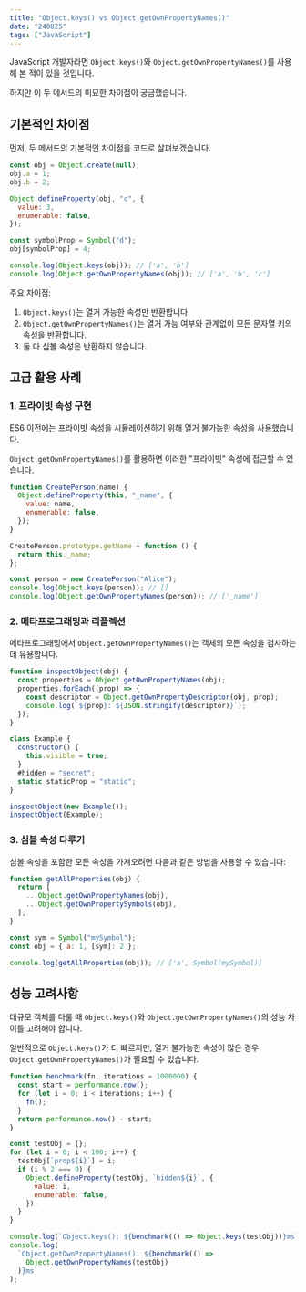 ```yaml
---
title: "Object.keys() vs Object.getOwnPropertyNames()"
date: "240825"
tags: ["JavaScript"]
---
```


JavaScript 개발자라면 `Object.keys()`와 `Object.getOwnPropertyNames()`를 사용해 본 적이 있을 것입니다.

하지만 이 두 메서드의 미묘한 차이점이 궁금했습니다.

## 기본적인 차이점

먼저, 두 메서드의 기본적인 차이점을 코드로 살펴보겠습니다.

```javascript
const obj = Object.create(null);
obj.a = 1;
obj.b = 2;

Object.defineProperty(obj, "c", {
  value: 3,
  enumerable: false,
});

const symbolProp = Symbol("d");
obj[symbolProp] = 4;

console.log(Object.keys(obj)); // ['a', 'b']
console.log(Object.getOwnPropertyNames(obj)); // ['a', 'b', 'c']
```

주요 차이점:

1. `Object.keys()`는 열거 가능한 속성만 반환합니다.
2. `Object.getOwnPropertyNames()`는 열거 가능 여부와 관계없이 모든 문자열 키의 속성을 반환합니다.
3. 둘 다 심볼 속성은 반환하지 않습니다.

## 고급 활용 사례

### 1. 프라이빗 속성 구현

ES6 이전에는 프라이빗 속성을 시뮬레이션하기 위해 열거 불가능한 속성을 사용했습니다.

`Object.getOwnPropertyNames()`를 활용하면 이러한 "프라이빗" 속성에 접근할 수 있습니다.

```javascript
function CreatePerson(name) {
  Object.defineProperty(this, "_name", {
    value: name,
    enumerable: false,
  });
}

CreatePerson.prototype.getName = function () {
  return this._name;
};

const person = new CreatePerson("Alice");
console.log(Object.keys(person)); // []
console.log(Object.getOwnPropertyNames(person)); // ['_name']
```

### 2. 메타프로그래밍과 리플렉션

메타프로그래밍에서 `Object.getOwnPropertyNames()`는 객체의 모든 속성을 검사하는 데 유용합니다.

```javascript
function inspectObject(obj) {
  const properties = Object.getOwnPropertyNames(obj);
  properties.forEach((prop) => {
    const descriptor = Object.getOwnPropertyDescriptor(obj, prop);
    console.log(`${prop}: ${JSON.stringify(descriptor)}`);
  });
}

class Example {
  constructor() {
    this.visible = true;
  }
  #hidden = "secret";
  static staticProp = "static";
}

inspectObject(new Example());
inspectObject(Example);
```

### 3. 심볼 속성 다루기

심볼 속성을 포함한 모든 속성을 가져오려면 다음과 같은 방법을 사용할 수 있습니다:

```javascript
function getAllProperties(obj) {
  return [
    ...Object.getOwnPropertyNames(obj),
    ...Object.getOwnPropertySymbols(obj),
  ];
}

const sym = Symbol("mySymbol");
const obj = { a: 1, [sym]: 2 };

console.log(getAllProperties(obj)); // ['a', Symbol(mySymbol)]
```

## 성능 고려사항

대규모 객체를 다룰 때 `Object.keys()`와 `Object.getOwnPropertyNames()`의 성능 차이를 고려해야 합니다.

일반적으로 `Object.keys()`가 더 빠르지만, 열거 불가능한 속성이 많은 경우 `Object.getOwnPropertyNames()`가 필요할 수 있습니다.

```javascript
function benchmark(fn, iterations = 1000000) {
  const start = performance.now();
  for (let i = 0; i < iterations; i++) {
    fn();
  }
  return performance.now() - start;
}

const testObj = {};
for (let i = 0; i < 100; i++) {
  testObj[`prop${i}`] = i;
  if (i % 2 === 0) {
    Object.defineProperty(testObj, `hidden${i}`, {
      value: i,
      enumerable: false,
    });
  }
}

console.log(`Object.keys(): ${benchmark(() => Object.keys(testObj))}ms`);
console.log(
  `Object.getOwnPropertyNames(): ${benchmark(() =>
    Object.getOwnPropertyNames(testObj)
  )}ms`
);
```

